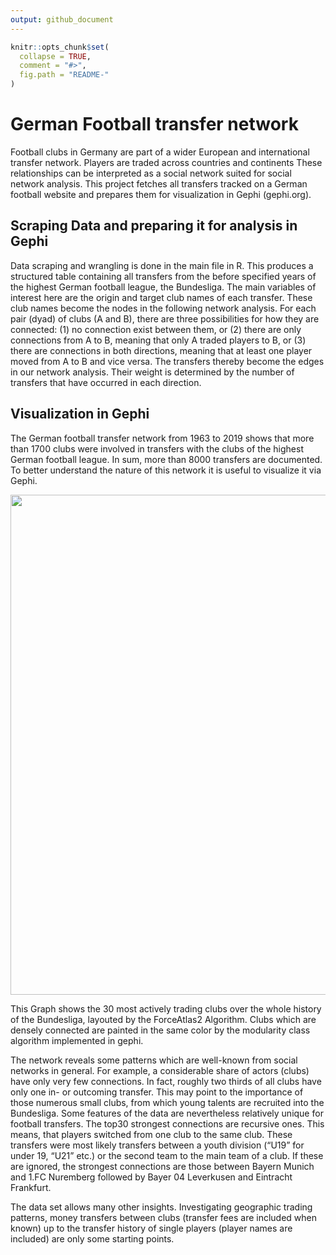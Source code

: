 ```yaml
---
output: github_document
---
```


<!-- README.md is generated from README.Rmd -->

```r
knitr::opts_chunk$set(
  collapse = TRUE,
  comment = "#>",
  fig.path = "README-"
)
```

# German Football transfer network

Football clubs in Germany are part of a wider European and international transfer network. Players are traded across countries and continents These relationships can be interpreted as a social network suited for social network analysis. 
This project fetches all transfers tracked on a German football website and prepares them for visualization in Gephi (gephi.org). 

## Scraping Data and preparing it for analysis in Gephi

Data scraping and wrangling is done in the main file in R. This produces a structured table containing all transfers from the before specified years of the highest German football league, the Bundesliga. 
The main variables of interest here are the origin and target club names of each transfer. These club names become the nodes in the following network analysis. For each pair (dyad) of clubs (A and B), there are three possibilities for how they are connected: (1) no connection exist between them, or (2) there are only connections from A to B, meaning that only A traded players to B, or (3) there are connections in both directions, meaning that at least one player moved from A to B and vice versa. The transfers thereby become the edges in our network analysis. Their weight is determined by the number of transfers that have occurred in each direction. 

## Visualization in Gephi

The German football transfer network from 1963 to 2019 shows that more than 1700 clubs were involved in transfers with the clubs of the highest German football league. In sum, more than 8000 transfers are documented. 
To better understand the nature of this network it is useful to visualize it via Gephi. 

<img src="transfers_1963_2019_most_active_30_clubs.png" width="800">

This Graph shows the 30 most actively trading clubs over the whole history of the Bundesliga, layouted by the ForceAtlas2 Algorithm. Clubs which are densely connected are painted in the same color by the modularity class algorithm implemented in gephi.

The network reveals some patterns which are well-known from social networks in general. For example, a considerable share of actors (clubs) have only very few connections. In fact, roughly two thirds of all clubs have only one in- or outcoming transfer. This may point to the importance of those numerous small clubs, from which young talents are recruited into the Bundesliga.
Some features of the data are nevertheless relatively unique for football transfers. The top30 strongest connections are recursive ones. This means, that players switched from one club to the same club. These transfers were most likely transfers between a youth division ("U19" for under 19, "U21" etc.) or the second team to the main team of a club. If these are ignored, the strongest connections are those between Bayern Munich and 1.FC Nuremberg followed by Bayer 04 Leverkusen and Eintracht Frankfurt. 

The data set allows many other insights. Investigating geographic trading patterns, money transfers between clubs (transfer fees are included when known) up to the transfer history of single players (player names are included) are only some starting points.





